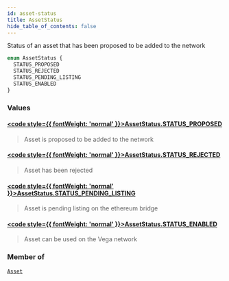```yaml
---
id: asset-status
title: AssetStatus
hide_table_of_contents: false
---
```








Status of an asset that has been proposed to be added to the network

```graphql
enum AssetStatus {
  STATUS_PROPOSED
  STATUS_REJECTED
  STATUS_PENDING_LISTING
  STATUS_ENABLED
}
```


### Values

#### [<code style={{ fontWeight: 'normal' }}>AssetStatus.<b>STATUS_PROPOSED</b></code>](#) 
> Asset is proposed to be added to the network
> 

#### [<code style={{ fontWeight: 'normal' }}>AssetStatus.<b>STATUS_REJECTED</b></code>](#) 
> Asset has been rejected
> 

#### [<code style={{ fontWeight: 'normal' }}>AssetStatus.<b>STATUS_PENDING_LISTING</b></code>](#) 
> Asset is pending listing on the ethereum bridge
> 

#### [<code style={{ fontWeight: 'normal' }}>AssetStatus.<b>STATUS_ENABLED</b></code>](#) 
> Asset can be used on the Vega network
> 



### Member of

[`Asset`](/mainnet/api/graphql/objects/asset)  <Badge class="secondary" text="object"/>



